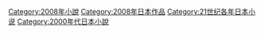 {{依分類劃分的年份|m=2|c=0|d=0|y=8|cat=日本小說|subcat=2008年日本作品}}
[[Category:2008年小說|Category:2008年小說]]
[[Category:2008年日本作品|Category:2008年日本作品]]
[[Category:21世纪各年日本小说|Category:21世纪各年日本小说]]
[[Category:2000年代日本小說|Category:2000年代日本小說]]